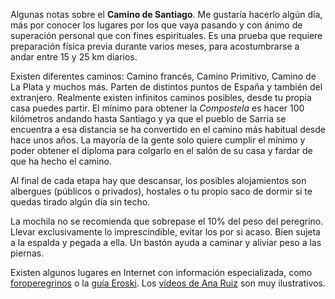 {{header|1=Camino de Santiago}}

Algunas notas sobre el '''Camino de Santiago'''. Me gustaría hacerlo algún día, más por conocer los lugares por los que vaya pasando y con ánimo de superación personal que con fines espirituales. Es una prueba que requiere preparación física previa durante varios meses, para acostumbrarse a andar entre 15 y 25 km diarios.

Existen diferentes caminos: Camino francés, Camino Primitivo, Camino de La Plata y muchos más. Parten de distintos puntos de España y también del extranjero. Realmente existen infinitos caminos posibles, desde tu propia casa puedes partir. El mínimo para obtener la ''Compostela'' es hacer 100 kilómetros andando hasta Santiago y ya que el pueblo de Sarria se encuentra a esa distancia se ha convertido en el camino más habitual desde hace unos años. La mayoría de la gente solo quiere cumplir el mínimo y poder obtener el diploma para colgarlo en el salón de su casa y fardar de que ha hecho el camino.

Al final de cada etapa hay que descansar, los posibles alojamientos son albergues (públicos o privados), hostales o tu propio saco de dormir si te quedas tirado algún día sin techo.

La mochila no se recomienda que sobrepase el 10% del peso del peregrino. Llevar exclusivamente lo imprescindible, evitar los por si acaso. Bien sujeta a la espalda y pegada a ella. Un bastón ayuda a caminar y aliviar peso a las piernas.

Existen algunos lugares en Internet con información especializada, como [http://foroperegrinos.com/viewforum.php?f=6 foroperegrinos] o la [http://caminodesantiago.consumer.es guía Eroski]. Los [https://www.youtube.com/results?search_query=ana+ruiz+camino+de+santiago vídeos de Ana Ruiz] son muy ilustrativos.

{{footer}}
